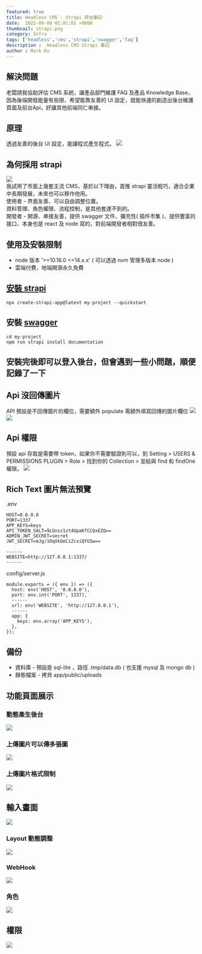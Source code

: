 ```yaml
---
featured: true
title: Headless CMS - Strapi 評估筆記 
date:  2022-09-08 01:01:01 +0800
thumbnail: strapi.png
category: Infra
tags: ['headless','cms','strapi','swagger','faq']
description :  Headless CMS Strapi 筆記
author : Mark Ku
---
```

## 解決問題
老闆請我協助評估 CMS 系統，讓產品部門維護 FAQ 及產品 Knowledge Base，因為後端開發能量有些限、希望能靠友善的 UI 設定，就能快速的創造出後台維護頁面及前台Api，好讓其他前端同仁串接。

## 原理
透過友善的後台 UI 設定，能讓程式產生程式。
![](https://i.imgur.com/M6RfjZ8.png)  

## 為何採用 strapi
![](https://i.imgur.com/ONXbTAJ.jpg)  
我試用了市面上幾套主流 CMS，基於以下理由，首推 strapi 靈活輕巧，適合企業中長期發展，未來也可以移作他用。   
使用者 - 界面友善、可以自由調整位置。  
資料管理、角色權限、流程控制，是其他套達不到的。  
開發者 - 開源、串接友善，提供 swagger 文件、擴充性( 插件市集 )、提供豐富的接口、本身也是 react 及 node 寫的，對前端開發者相對很友善。  

## 使用及安裝限制
* node 版本 '>=10.16.0 <=14.x.x' ( 可以透過 nvm 管理多版本 node )
* 雲端付費，地端開源永久免費

## [安裝 strapi](https://docs.strapi.io/developer-docs/latest/getting-started/quick-start.html#_1-install-strapi-and-create-a-new-project)

```
npx create-strapi-app@latest my-project --quickstart
```
## 安裝 [swagger](https://docs.strapi.io/developer-docs/latest/plugins/documentation.html#installation)  
```
cd my-project
npm run strapi install documentation
```
## 安裝完後即可以登入後台，但會遇到一些小問題，順便記錄了一下
## Api 沒回傳圖片
API 預設是不回傳圖片的欄位，需要額外 populate 需額外填寫回傳的圖片欄位
![](https://i.imgur.com/6gfNF29.png)
![](https://i.imgur.com/eF34HEH.png)
## Api 權限
預設 api 存取是需要帶 token，如果你不需要驗證則可以，到 Setting > USERS & PERMISSIONS PLUGIN > Role > 找到你的 Collection > 並給與 find 和 findOne 權限。
![](https://i.imgur.com/ovdumL9.png)
## Rich Text 圖片無法預覽
.env
```
HOST=0.0.0.0
PORT=1337
APP_KEYS=keys
API_TOKEN_SALT=9LGnsz1zt4UpaKfCCQxEZQ==
ADMIN_JWT_SECRET=secret
JWT_SECRET=mJg/1OqVkOeCiZcxiQfG5w==

------
WEBSITE=http://127.0.0.1:1337/
------
```
config/server.js
```
module.exports = ({ env }) => ({
  host: env('HOST', '0.0.0.0'),
  port: env.int('PORT', 1337),
  ------
  url: env('WEBSITE', 'http://127.0.0.1'), 
  ------
  app: {
    keys: env.array('APP_KEYS'),
  },  
});

```
## 備份
* 資料庫 - 預設是 sql-lite ，路徑 .tmp/data.db ( 也支援 mysql 及 mongo db )
* 靜態檔案 - 拷貝 app/public/uploads
## 功能頁面展示
### 動態產生後台
![](https://i.imgur.com/0f0BjwY.png)
### 上傳圖片可以傳多張圖
![](https://i.imgur.com/jXmzMbk.png)
### 上傳圖片格式限制
![](https://i.imgur.com/PunbK7f.png)
## 輸入畫面
![](https://i.imgur.com/lLcJ5rp.png)
### Layout 動態調整
![](https://i.imgur.com/hGjLnld.png)
### WebHook
![](https://i.imgur.com/DAuWE1D.png)
### 角色
![](https://i.imgur.com/i1fy4kz.png)
## 權限
![](https://i.imgur.com/gEvb3eh.png)